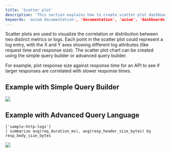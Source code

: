```yaml
---
title: 'Scatter plot'
description: 'This section explains how to create scatter plot dashboard elements and add them to your dashboard.'
keywords: 'axiom documentation', 'documentation', 'axiom', 'dashboards', 'collaboration', 'queries', 'visualizations', 'filters', 'charts', 'simple query builder', 'advanced query builder'
---
```


Scatter plots are used to visualize the correlation or distribution between two distinct metrics or logs. Each point in the scatter plot could represent a log entry, with the X and Y axes showing different log attributes (like request time and response size). The scatter plot chart can be created using the simple query builder or advanced query builder.

For example, plot response size against response time for an API to see if larger responses are correlated with slower response times.

## Example with Simple Query Builder

<Frame>
  <img src="/doc-assets/shots/scatter-chart-simple-1.png" />
</Frame>

## Example with Advanced Query Language

```kusto
['sample-http-logs']
| summarize avg(req_duration_ms), avg(resp_header_size_bytes) by resp_body_size_bytes
```

<Frame>
  <img src="/doc-assets/shots/scatter-chart-apl-2.png" />
</Frame>